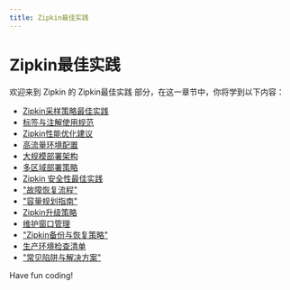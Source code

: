 ```yaml
---
title: Zipkin最佳实践
---
```


# Zipkin最佳实践

欢迎来到 Zipkin 的 Zipkin最佳实践 部分，在这一章节中，你将学到以下内容：

- [Zipkin采样策略最佳实践](./0-sampling-strategy-best-practices.mdx)
- [标签与注解使用规范](./1-label-and-annotation-usage-guidelines.mdx)
- [Zipkin性能优化建议](./2-performance-optimization-suggestions.mdx)
- [高流量环境配置](./3-high-traffic-environment-configuration.mdx)
- [大规模部署架构](./4-large-scale-deployment-architecture.mdx)
- [多区域部署策略](./5-multi-region-deployment-strategy.mdx)
- [Zipkin 安全性最佳实践](./6-security-best-practices.mdx)
- ["故障恢复流程"](./7-fault-recovery-process.mdx)
- ["容量规划指南"](./8-capacity-planning-guide.mdx)
- [Zipkin升级策略](./9-upgrade-strategy.mdx)
- [维护窗口管理](./10-maintenance-window-management.mdx)
- ["Zipkin备份与恢复策略"](./11-backup-and-recovery-strategy.mdx)
- [生产环境检查清单](./12-production-environment-checklist.mdx)
- ["常见陷阱与解决方案"](./13-common-pitfalls-and-solutions.mdx)

Have fun coding!